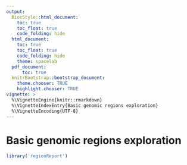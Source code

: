 ```yaml
---
output:
  BiocStyle::html_document:
    toc: true
    toc_float: true
    code_folding: hide
  html_document:
    toc: true
    toc_float: true
    code_folding: hide
    theme: spacelab
  pdf_document:
      toc: true
  knitrBootstrap::bootstrap_document:
    theme.chooser: TRUE
    highlight.chooser: TRUE
vignette: >
  %\VignetteEngine{knitr::rmarkdown}
  %\VignetteIndexEntry{Basic genomic regions exploration}
  %\VignetteEncoding{UTF-8}
---
```



Basic genomic regions exploration
=================================

```r
library('regionReport')
```
